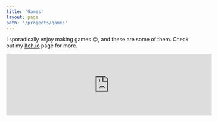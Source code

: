 ```yaml
---
title: 'Games'
layout: page
path: '/projects/games'
---
```


I sporadically enjoy making games 😊, and these are some of them. Check out my
[Itch.io](https://dadum.itch.io/) page for more.

<iframe src='https://itch.io/embed/1206762' width='552' height='167' frameborder='0'>
  <a href='https://dadum.itch.io/marksman'>Marksman by dadum</a>
</iframe>
